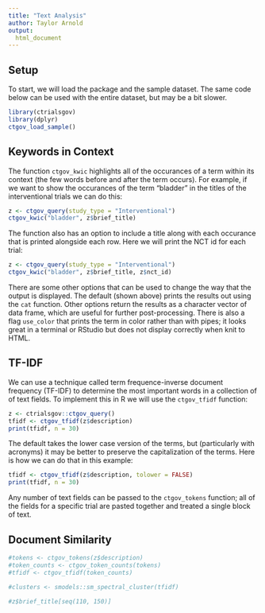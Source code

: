 ```yaml
---
title: "Text Analysis"
author: Taylor Arnold
output:
  html_document
---
```


## Setup

To start, we will load the package and the sample dataset. The same code below
can be used with the entire dataset, but may be a bit slower.

```r
library(ctrialsgov)
library(dplyr)
ctgov_load_sample()
```

## Keywords in Context

The function `ctgov_kwic` highlights all of the occurances of a term within
its context (the few words before and after the term occurs). For example, if
we want to show the occurances of the term "bladder" in the titles of the
interventional trials we can do this:

```r
z <- ctgov_query(study_type = "Interventional")
ctgov_kwic("bladder", z$brief_title)
```

The function also has an option to include a title along with each occurance
that is printed alongside each row. Here we will print the NCT id for each
trial:

```r
z <- ctgov_query(study_type = "Interventional")
ctgov_kwic("bladder", z$brief_title, z$nct_id)
```

There are some other options that can be used to change the way that the
output is displayed. The default (shown above) prints the results out using
the `cat` function. Other options return the results as a character vector of
data frame, which are useful for further post-processing. There is also a
flag `use_color` that prints the term in color rather than with pipes; it looks
great in a terminal or RStudio but does not display correctly when knit to
HTML.

## TF-IDF

We can use a technique called term frequence-inverse document frequency (TF-IDF)
to determine the most important words in a collection of of text fields. To
implement this in R we will use the `ctgov_tfidf` function:

```r
z <- ctrialsgov::ctgov_query()
tfidf <- ctgov_tfidf(z$description)
print(tfidf, n = 30)
```

The default takes the lower case version of the terms, but (particularly with
acronyms) it may be better to preserve the capitalization of the terms. Here is
how we can do that in this example:

```r
tfidf <- ctgov_tfidf(z$description, tolower = FALSE)
print(tfidf, n = 30)
```

Any number of text fields can be passed to the `ctgov_tokens` function; all of
the fields for a specific trial are pasted together and treated a single block
of text.

## Document Similarity



```r
#tokens <- ctgov_tokens(z$description)
#token_counts <- ctgov_token_counts(tokens)
#tfidf <- ctgov_tfidf(token_counts)

#clusters <- smodels::sm_spectral_cluster(tfidf)
```

```r
#z$brief_title[seq(110, 150)]
```
